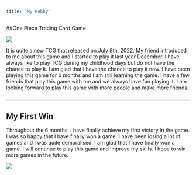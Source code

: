 ```yaml
---
title: "My Hobby"
---
```


##One Piece Trading Card Game

![](img/onepiece.jpg)

It is quite a new TCG that released on July 8th, 2022. My friend introduced to me about this game and I started to play it last year December. I have always like to play TCG during my childhood days but do not have the chance to play it. I am glad that I have the chance to play it now. I have been playing this game for 6 months and I am still learning the game. I have a few friends that play this game with me and we always have fun playing it. I am looking forward to play this game with more people and make more friends.

::: {style="border-bottom: 5px solid #e5e5e5; padding-bottom: 10px;"}
:::

## My First Win

Throughout the 6 months, i have finally achieve my first victory in the game. I was so happy that I have finally won a game. I have been losing a lot of games and I was quite demoralised. I am glad that I have finally won a game. I will continue to play this game and improve my skills. I hope to win more games in the future.

![](img/winner.jpg)

